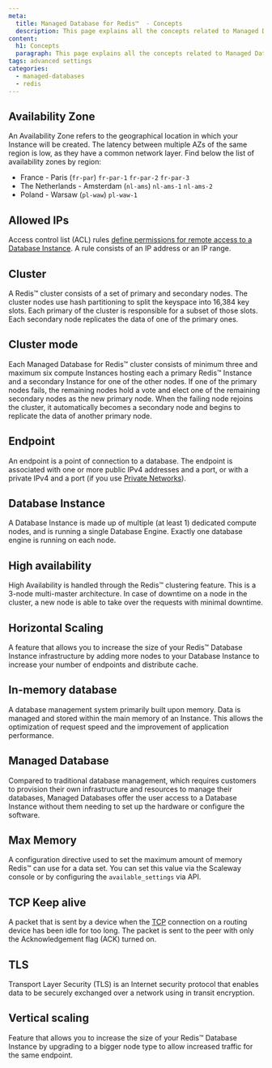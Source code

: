 ```yaml
---
meta:
  title: Managed Database for Redis™  - Concepts
  description: This page explains all the concepts related to Managed Database for Redis™ .
content:
  h1: Concepts
  paragraph: This page explains all the concepts related to Managed Database for Redis™ .
tags: advanced settings
categories:
  - managed-databases
  - redis
---
```


<Concept opened>

## Availability Zone 

An Availability Zone refers to the geographical location in which your Instance will be created. The latency between multiple AZs of the same region is low, as they have a common network layer. Find below the list of availability zones by region:

- France - Paris (`fr-par`)
  `fr-par-1`
  `fr-par-2`
  `fr-par-3`
- The Netherlands - Amsterdam (`nl-ams`)
  `nl-ams-1`
  `nl-ams-2`
- Poland - Warsaw (`pl-waw`)
  `pl-waw-1`

</Concept>

<Concept opened>

## Allowed IPs

Access control list (ACL) rules [define permissions for remote access to a Database Instance](/managed-databases/postgresql-and-mysql/how-to/manage-allowed-ip-addresses/). A rule consists of an IP address or an IP range.

</Concept>

<Concept opened>

## Cluster 

A Redis™ cluster consists of a set of primary and secondary nodes. The cluster nodes use hash partitioning to split the keyspace into 16,384 key slots. Each primary of the cluster is responsible for a subset of those slots. Each secondary node replicates the data of one of the primary ones.

</Concept>

<Concept opened>

## Cluster mode

Each Managed Database for Redis™ cluster consists of minimum three and maximum six compute Instances hosting each a primary Redis™ Instance and a secondary Instance for one of the other nodes. If one of the primary nodes fails, the remaining nodes hold a vote and elect one of the remaining secondary nodes as the new primary node. When the failing node rejoins the cluster, it automatically becomes a secondary node and begins to replicate the data of another primary node. 

</Concept>

<Concept>

## Endpoint

An endpoint is a point of connection to a database. The endpoint is associated with one or more public IPv4 addresses and a port, or with a private IPv4 and a port (if you use [Private Networks](/network/vpc/concepts/#private-network)).

</Concept>

<Concept>

## Database Instance

A Database Instance is made up of multiple (at least 1) dedicated compute nodes, and is running a single Database Engine. Exactly one database engine is running on each node.

</Concept>

<Concept>

## High availability

High Availability is handled through the Redis™ clustering feature. This is a 3-node multi-master architecture. In case of downtime on a node in the cluster, a new node is able to take over the requests with minimal downtime.

</Concept>

<Concept>

## Horizontal Scaling

A feature that allows you to increase the size of your Redis™ Database Instance infrastructure by adding more nodes to your Database Instance to increase your number of endpoints and distribute cache. 

</Concept>

<Concept>

## In-memory database 

A database management system primarily built upon memory. Data is managed and stored within the main memory of an Instance. This allows the optimization of request speed and the improvement of application performance. 

</Concept>

<Concept>

## Managed Database

Compared to traditional database management, which requires customers to provision their own infrastructure and resources to manage their databases, Managed Databases offer the user access to a Database Instance without them needing to set up the hardware or configure the software.

</Concept>

<Concept>

## Max Memory

A configuration directive used to set the maximum amount of memory Redis™ can use for a data set. You can set this value via the Scaleway console or by configuring the `available_settings` via API.

</Concept>

<Concept>

## TCP Keep alive 

A packet that is sent by a device when the [TCP](https://en.wikipedia.org/wiki/Transmission_Control_Protocol) connection on a routing device has been idle for too long. The packet is sent to the peer with only the Acknowledgement flag (ACK) turned on. 

</Concept>

<Concept>

## TLS 

Transport Layer Security (TLS) is an Internet security protocol that enables data to be securely exchanged over a network using in transit encryption.

</Concept>

<Concept>

## Vertical scaling  

Feature that allows you to increase the size of your Redis™ Database Instance by upgrading to a bigger node type to allow increased traffic for the same endpoint. 

</Concept>
